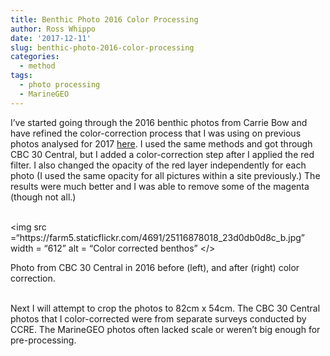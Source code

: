```yaml
---
title: Benthic Photo 2016 Color Processing
author: Ross Whippo
date: '2017-12-11'
slug: benthic-photo-2016-color-processing
categories:
  - method
tags:
  - photo processing
  - MarineGEO
---
```


I've started going through the 2016 benthic photos from Carrie Bow and have refined the color-correction process that I was using on previous photos analysed for 2017 [here](http://www.whippolab.com/labnotebook/2017/12/05/benthic-photo-processing-for-coralnet/). I used the same methods and got through CBC 30 Central, but I added a color-correction step after I applied the red filter. I also changed the opacity of the red layer independently for each photo (I used the same opacity for all pictures within a site previously.) The results were much better and I was able to remove some of the magenta (though not all.) 
<br><br>

<img src ="https://farm5.staticflickr.com/4691/25116878018_23d0db0d8c_b.jpg" width = "612" alt = "Color corrected benthos" </>

Photo from CBC 30 Central in 2016 before (left), and after (right) color correction.
<br><br>

Next I will attempt to crop the photos to 82cm x 54cm. The CBC 30 Central photos that I color-corrected were from separate surveys conducted by CCRE. The MarineGEO photos often lacked scale or weren't big enough for pre-processing.
